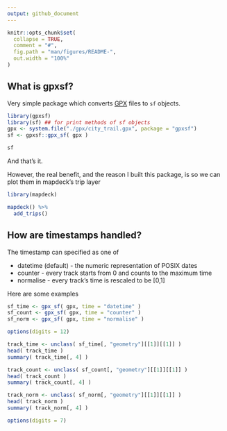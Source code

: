 ```yaml
---
output: github_document
---
```


```r
knitr::opts_chunk$set(
  collapse = TRUE,
  comment = "#",
  fig.path = "man/figures/README-",
  out.width = "100%"
)
```

## What is gpxsf?

Very simple package which converts [GPX](https://www.topografix.com/GPX/1/1/) files to `sf` objects. 


```r
library(gpxsf)
library(sf) ## for print methods of sf objects
gpx <- system.file("./gpx/city_trail.gpx", package = "gpxsf")
sf <- gpxsf::gpx_sf( gpx )

sf

```

And that's it.

However, the real benefit, and the reason I built this package, is so we can plot them in mapdeck's trip layer

```r
library(mapdeck)

mapdeck() %>% 
  add_trips()

```

## How are timestamps handled?

The timestamp can specified as one of

- datetime (default) - the numeric representation of POSIX dates
- counter - every track starts from 0 and counts to the maximum time
- normalise - every track's time is rescaled to be [0,1]

Here are some examples

```r

sf_time <- gpx_sf( gpx, time = "datetime" )
sf_count <- gpx_sf( gpx, time = "counter" )
sf_norm <- gpx_sf( gpx, time = "normalise" )

options(digits = 12)

track_time <- unclass( sf_time[, "geometry"][[1]][[1]] )
head( track_time )
summary( track_time[, 4] )

track_count <- unclass( sf_count[, "geometry"][[1]][[1]] )
head( track_count )
summary( track_count[, 4] )

track_norm <- unclass( sf_norm[, "geometry"][[1]][[1]] )
head( track_norm )
summary( track_norm[, 4] )

options(digits = 7)
```



